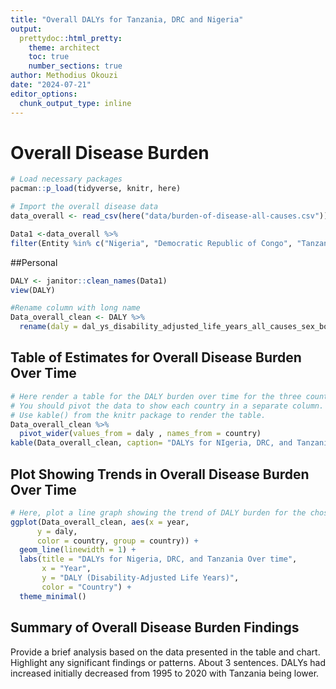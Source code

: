 ```yaml
---
title: "Overall DALYs for Tanzania, DRC and Nigeria"
output:
  prettydoc::html_pretty:
    theme: architect
    toc: true
    number_sections: true
author: Methodius Okouzi
date: "2024-07-21"
editor_options: 
  chunk_output_type: inline
---
```


# Overall Disease Burden

```r
# Load necessary packages
pacman::p_load(tidyverse, knitr, here)

# Import the overall disease data
data_overall <- read_csv(here("data/burden-of-disease-all-causes.csv"))
```


```r
Data1 <-data_overall %>% 
filter(Entity %in% c("Nigeria", "Democratic Republic of Congo", "Tanzania"))
```




##Personal


```r
DALY <- janitor::clean_names(Data1) 
view(DALY)

#Rename column with long name
Data_overall_clean <- DALY %>% 
  rename(daly = dal_ys_disability_adjusted_life_years_all_causes_sex_both_age_age_standardized_rate, country = entity)

```


## Table of Estimates for Overall Disease Burden Over Time

```r
# Here render a table for the DALY burden over time for the three countries. 
# You should pivot the data to show each country in a separate column.
# Use kable() from the knitr package to render the table.
Data_overall_clean %>% 
  pivot_wider(values_from = daly , names_from = country)
kable(Data_overall_clean, caption= "DALYs for NIgeria, DRC, and Tanzania Over time")

```


## Plot Showing Trends in Overall Disease Burden Over Time

```r
# Here, plot a line graph showing the trend of DALY burden for the chosen countries over time. You can use ggplot2 to create this plot. Each country's line should be a different color.
ggplot(Data_overall_clean, aes(x = year,
      y = daly,
      color = country, group = country)) +
  geom_line(linewidth = 1) +
  labs(title = "DALYs for Nigeria, DRC, and Tanzania Over time",
       x = "Year",
       y = "DALY (Disability-Adjusted Life Years)",
       color = "Country") +
  theme_minimal()
```

## Summary of Overall Disease Burden Findings

Provide a brief analysis based on the data presented in the table and chart. Highlight any significant findings or patterns. About 3 sentences.
DALYs had increased  initially decreased from 1995 to 2020 with Tanzania being lower. 
